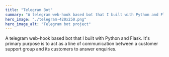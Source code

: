 ```yaml
---
title: "Telegram Bot"
summary: "A telegram web-hook based bot that I built with Python and Flask. It's primary purpose is to act as a line of communication between a customer support group and its customers to answer enquiries."
hero_image: "./telegram-420x250.png"
hero_image_alt: "Telegram bot project"
---
```

A telegram web-hook based bot that I built with Python and Flask. It's primary purpose is to act as a line of communication between a customer support group and its customers to answer enquiries.